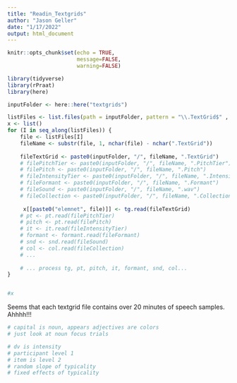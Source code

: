 ```yaml
---
title: "Readin_Textgrids"
author: "Jason Geller"
date: "1/17/2022"
output: html_document
---
```


```r
knitr::opts_chunk$set(echo = TRUE, 
                      message=FALSE, 
                      warning=FALSE)
```


```r
library(tidyverse)
library(rPraat)
library(here)

```


```r

inputFolder <- here::here("textgrids")

listFiles <- list.files(path = inputFolder, pattern = "\\.TextGrid$" , ignore.case = TRUE)
x <- list()
for (I in seq_along(listFiles)) {
    file <- listFiles[I]
    fileName <- substr(file, 1, nchar(file) - nchar(".TextGrid"))
    
    fileTextGrid <- paste0(inputFolder, "/", fileName, ".TextGrid")
    # filePitchTier <- paste0(inputFolder, "/", fileName, ".PitchTier")
    # filePitch <- paste0(inputFolder, "/", fileName, ".Pitch")
    # fileIntensityTier <- paste0(inputFolder, "/", fileName, ".IntensityTier")
    # fileFormant <- paste0(inputFolder, "/", fileName, ".Formant")
    # fileSound <- paste0(inputFolder, "/", fileName, ".wav")
    # fileCollection <- paste0(inputFolder, "/", fileName, ".Collection")
    
     x[[paste0("elemnet", file)]] <- tg.read(fileTextGrid)
    # pt <- pt.read(filePitchTier)
    # pitch <- pt.read(filePitch)
    # it <- it.read(fileIntensityTier)
    # formant <- formant.read(fileFormant)
    # snd <- snd.read(fileSound)
    # col <- col.read(fileCollection)
    # ...
    
    # ... process tg, pt, pitch, it, formant, snd, col...
}


#x
```

Seems that each textgrid file contains over 20 minutes of speech samples. Ahhhh!!!


```r
# capital is noun, appears adjectives are colors 
# just look at noun focus trials 

# dv is intensity 
# participant level 1
# item is level 2
# random slope of typicality 
# fixed effects of typicality


```
